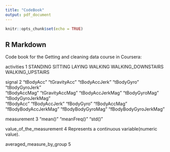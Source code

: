 ---
title: "CodeBook"
output: pdf_document
---

```{r setup, include=FALSE}
knitr::opts_chunk$set(echo = TRUE)
```

## R Markdown

Code book for the Getting and cleaning data course in Coursera:

activities 1
	STANDING           SITTING            LAYING             WALKING            WALKING_DOWNSTAIRS WALKING_UPSTAIRS 

signal 2
	"tBodyAcc"             "tGravityAcc"          "tBodyAccJerk"         "tBodyGyro"            "tBodyGyroJerk"       
	"tBodyAccMag"          "tGravityAccMag"       "tBodyAccJerkMag"      "tBodyGyroMag"         "tBodyGyroJerkMag"    
	"fBodyAcc"             "fBodyAccJerk"         "fBodyGyro"            "fBodyAccMag"          "fBodyBodyAccJerkMag" 
	"fBodyBodyGyroMag"     "fBodyBodyGyroJerkMag"

measurement 3
	"mean()"     "meanFreq()" "std()"

value_of_the_measurement 4
	Represents a continuous variable(numeric value).

averaged_measure_by_group 5